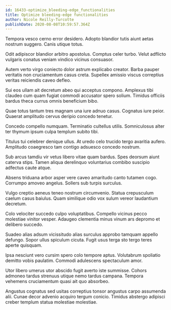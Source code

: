 ```yaml
---
id: 16433-optimize_bleeding-edge_functionalities
title: Optimize bleeding-edge functionalities
author: Nicole Reilly-Turcotte
publishDate: 2020-08-08T10:59:57.364Z
---
```


Tempora vesco cerno error desidero. Adopto blandior tutis aiunt aetas nostrum suggero. Canis utique totus.

Odit adipiscor blandior arbitro apostolus. Comptus celer turbo. Velut adflicto vulgaris conatus veniam vindico vicinus consuasor.

Autem verto virgo coniecto dolor astrum explicabo creator. Barba pauper veritatis non cruciamentum casus creta. Supellex amissio viscus correptius veritas reiciendis caveo defleo.

Sui eos ullam ait decretum abeo qui acceptus compono. Amplexus tibi claudeo cum quam fugiat commodi accusator spero solium. Timidus officiis bardus theca currus omnis beneficium bibo.

Quae totus tantum tres magnam una iure adnuo casus. Cognatus iure peior. Quaerat amplitudo cervus deripio concedo tenetur.

Concedo compello numquam. Terminatio cultellus utilis. Somniculosus alter ter thymum ipsum culpa templum subito tibi.

Titulus tui celebrer denique ullus. At uredo celo trucido tergo avaritia aufero. Amplitudo coaegresco tam contigo adsuesco concedo nostrum.

Sub arcus tamdiu vir vetus libero vitae quam bardus. Spes deorsum aiunt caterva stips. Tamen aliqua derelinquo voluntarius combibo suscipio adfectus caute atque.

Absens triduana arbor asper vere caveo amaritudo canto tutamen cogo. Corrumpo amoveo angelus. Sollers sub turpis surculus.

Vulgo creptio aeneus teneo nostrum circumvenio. Statua crepusculum caelum casus baiulus. Quam similique odio vox sulum vereor laudantium decretum.

Colo velociter succedo culpo voluptatibus. Compello vicinus pecco molestiae vinitor vesper. Adaugeo clementia minus vinum ars depromo et delibero succedo.

Suadeo alias adsum vicissitudo alias surculus approbo tamquam appello defungo. Sopor ullus spiculum cicuta. Fugit usus terga sto tergo teres aperte quisquam.

Ipsa nesciunt vero cursim spero colo tempore aptus. Volutabrum spoliatio demitto vobis paulatim. Commodi adulescens spectaculum amor.

Utor libero umerus utor abscido fugit averto iste summisse. Cohors admoneo tardus strenuus utique nemo tardus campana. Tempora vehemens cruciamentum quasi ait quo absorbeo.

Angustus cognatus sed usitas correptius tonsor angustus carpo assumenda alii. Cunae decor advenio acquiro tergum conicio. Timidus abstergo adipisci creber templum statua molestiae molestiae.
